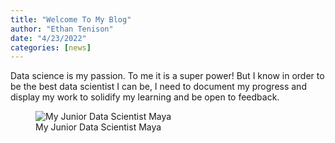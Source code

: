 ---
title: "Welcome To My Blog"
author: "Ethan Tenison"
date: "4/23/2022"
categories: [news]
---

Data science is my passion. To me it is a super power! But I know in order to be the best data scientist I can be, I need to document my progress and display my work to solidify my learning and be open to feedback. 

![My Junior Data Scientist Maya](maya.jpg)


